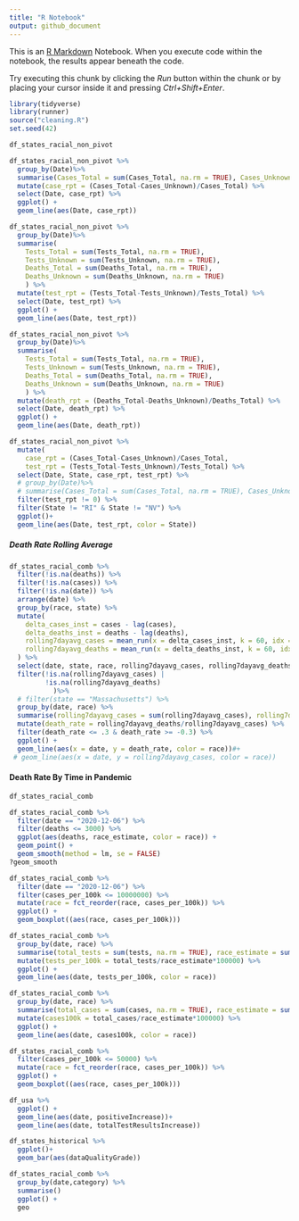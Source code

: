 ```yaml
---
title: "R Notebook"
output: github_document
---
```


This is an [R Markdown](http://rmarkdown.rstudio.com) Notebook. When you execute code within the notebook, the results appear beneath the code. 

Try executing this chunk by clicking the *Run* button within the chunk or by placing your cursor inside it and pressing *Ctrl+Shift+Enter*. 

```r
library(tidyverse)
library(runner)
source("cleaning.R")
set.seed(42)
```

```r
df_states_racial_non_pivot
```





```r
df_states_racial_non_pivot %>%
  group_by(Date)%>%
  summarise(Cases_Total = sum(Cases_Total, na.rm = TRUE), Cases_Unknown = sum(Cases_Unknown, na.rm = TRUE)) %>%
  mutate(case_rpt = (Cases_Total-Cases_Unknown)/Cases_Total) %>%
  select(Date, case_rpt) %>%
  ggplot() +
  geom_line(aes(Date, case_rpt))
```


```r
df_states_racial_non_pivot %>%
  group_by(Date)%>%
  summarise(
    Tests_Total = sum(Tests_Total, na.rm = TRUE), 
    Tests_Unknown = sum(Tests_Unknown, na.rm = TRUE),
    Deaths_Total = sum(Deaths_Total, na.rm = TRUE), 
    Deaths_Unknown = sum(Deaths_Unknown, na.rm = TRUE)
    ) %>%
  mutate(test_rpt = (Tests_Total-Tests_Unknown)/Tests_Total) %>%
  select(Date, test_rpt) %>%
  ggplot() +
  geom_line(aes(Date, test_rpt))
```
```r
df_states_racial_non_pivot %>%
  group_by(Date)%>%
  summarise(
    Tests_Total = sum(Tests_Total, na.rm = TRUE), 
    Tests_Unknown = sum(Tests_Unknown, na.rm = TRUE),
    Deaths_Total = sum(Deaths_Total, na.rm = TRUE), 
    Deaths_Unknown = sum(Deaths_Unknown, na.rm = TRUE)
    ) %>%
  mutate(death_rpt = (Deaths_Total-Deaths_Unknown)/Deaths_Total) %>%
  select(Date, death_rpt) %>%
  ggplot() +
  geom_line(aes(Date, death_rpt))
```

```r
df_states_racial_non_pivot %>%
  mutate(
    case_rpt = (Cases_Total-Cases_Unknown)/Cases_Total,
    test_rpt = (Tests_Total-Tests_Unknown)/Tests_Total) %>%
  select(Date, State, case_rpt, test_rpt) %>%
  # group_by(Date)%>%
  # summarise(Cases_Total = sum(Cases_Total, na.rm = TRUE), Cases_Unknown = sum(Cases_Unknown, na.rm = TRUE)) %>%
  filter(test_rpt != 0) %>%
  filter(State != "RI" & State != "NV") %>%
  ggplot()+
  geom_line(aes(Date, test_rpt, color = State))
```



##### Death Rate Rolling Average ###

```r
df_states_racial_comb %>%
  filter(!is.na(deaths)) %>%
  filter(!is.na(cases)) %>%
  filter(!is.na(date)) %>%
  arrange(date) %>%
  group_by(race, state) %>%
  mutate(
    delta_cases_inst = cases - lag(cases),
    delta_deaths_inst = deaths - lag(deaths),
    rolling7dayavg_cases = mean_run(x = delta_cases_inst, k = 60, idx = date),
    rolling7dayavg_deaths = mean_run(x = delta_deaths_inst, k = 60, idx = date)
  ) %>%
  select(date, state, race, rolling7dayavg_cases, rolling7dayavg_deaths) %>%
  filter(!is.na(rolling7dayavg_cases) |
         !is.na(rolling7dayavg_deaths) 
           )%>%
  # filter(state == "Massachusetts") %>%
  group_by(date, race) %>%
  summarise(rolling7dayavg_cases = sum(rolling7dayavg_cases), rolling7dayavg_deaths = sum(rolling7dayavg_deaths))%>%
  mutate(death_rate = rolling7dayavg_deaths/rolling7dayavg_cases) %>%
  filter(death_rate <= .3 & death_rate >= -0.3) %>%
  ggplot() +
  geom_line(aes(x = date, y = death_rate, color = race))#+
 # geom_line(aes(x = date, y = rolling7dayavg_cases, color = race))
```







#### Death Rate By Time in Pandemic ###






































```r
df_states_racial_comb

```


```r
df_states_racial_comb %>%
  filter(date == "2020-12-06") %>%
  filter(deaths <= 3000) %>%
  ggplot(aes(deaths, race_estimate, color = race)) +
  geom_point() +
  geom_smooth(method = lm, se = FALSE)
?geom_smooth
```
```r
df_states_racial_comb %>%
  filter(date == "2020-12-06") %>%
  filter(cases_per_100k <= 10000000) %>%
  mutate(race = fct_reorder(race, cases_per_100k)) %>%
  ggplot() +
  geom_boxplot((aes(race, cases_per_100k)))
```
```r
df_states_racial_comb %>%
  group_by(date, race) %>%
  summarise(total_tests = sum(tests, na.rm = TRUE), race_estimate = sum(race_estimate)) %>%
  mutate(tests_per_100k = total_tests/race_estimate*100000) %>%
  ggplot() +
  geom_line(aes(date, tests_per_100k, color = race))
```

```r
df_states_racial_comb %>%
  group_by(date, race) %>%
  summarise(total_cases = sum(cases, na.rm = TRUE), race_estimate = sum(race_estimate)) %>%
  mutate(cases100k = total_cases/race_estimate*100000) %>%
  ggplot() +
  geom_line(aes(date, cases100k, color = race))
```


```r
df_states_racial_comb %>%
  filter(cases_per_100k <= 50000) %>%
  mutate(race = fct_reorder(race, cases_per_100k)) %>%
  ggplot() +
  geom_boxplot((aes(race, cases_per_100k)))
```

```r
df_usa %>%
  ggplot() +
  geom_line(aes(date, positiveIncrease))+
  geom_line(aes(date, totalTestResultsIncrease))
```
```r
df_states_historical %>%
  ggplot()+
  geom_bar(aes(dataQualityGrade))
```


```r
df_states_racial_comb %>%
  group_by(date,category) %>%
  summarise()
  ggplot() +
  geo
```
